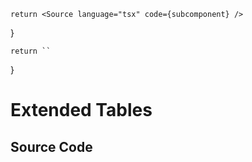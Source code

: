 
    return <Source language="tsx" code={subcomponent} />
}

    return ``
}

# Extended Tables

<Meta title="Tailwind/Theme/Extended/Tables" />

<Documentation />

## Source Code

<SourceCode />